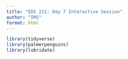 ```yaml
---
title: "EDS 221: Day 7 Interactive Session"
author: "IMS"
format: html
---
```


```r
library(tidyverse)
library(palmerpenguins)
library(lubridate)
```

